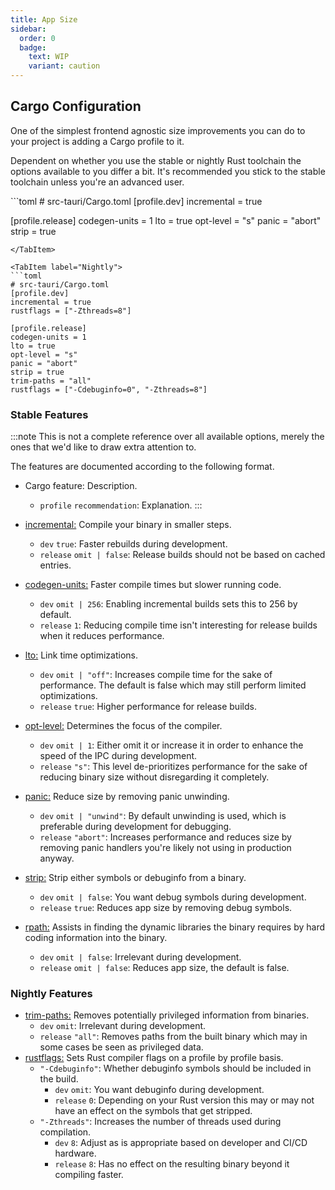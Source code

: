 ```yaml
---
title: App Size
sidebar:
  order: 0
  badge:
    text: WIP
    variant: caution
---
```



<Stub />


## Cargo Configuration

One of the simplest frontend agnostic size improvements you can do to your project is adding a Cargo profile to it.

Dependent on whether you use the stable or nightly Rust toolchain the options available to you differ a bit. It's recommended you stick to the stable toolchain unless you're an advanced user.

<Tabs>
<TabItem label="Stable">
```toml
# src-tauri/Cargo.toml
[profile.dev]
incremental = true

[profile.release]
codegen-units = 1
lto = true
opt-level = "s"
panic = "abort"
strip = true
```
</TabItem>

<TabItem label="Nightly">
```toml
# src-tauri/Cargo.toml
[profile.dev]
incremental = true
rustflags = ["-Zthreads=8"]

[profile.release]
codegen-units = 1
lto = true
opt-level = "s"
panic = "abort"
strip = true
trim-paths = "all"
rustflags = ["-Cdebuginfo=0", "-Zthreads=8"]
```
</TabItem>
</Tabs>

### Stable Features

:::note
This is not a complete reference over all available options, merely the ones that we'd like to draw extra attention to.

The features are documented according to the following format.
- Cargo feature: Description.
  - `profile` `recommendation`: Explanation.
:::

- [incremental:](https://doc.rust-lang.org/cargo/reference/profiles.html#incremental) Compile your binary in smaller steps.
  - `dev` `true`: Faster rebuilds during development.
  - `release` `omit | false`: Release builds should not be based on cached entries.
- [codegen-units:](https://doc.rust-lang.org/cargo/reference/profiles.html#codegen-units) Faster compile times but slower running code.
  - `dev` `omit | 256`: Enabling incremental builds sets this to 256 by default.
  - `release` `1`: Reducing compile time isn't interesting for release builds when it reduces performance.
- [lto:](https://doc.rust-lang.org/cargo/reference/profiles.html#lto) Link time optimizations.
  - `dev` `omit | "off"`: Increases compile time for the sake of performance. The default is false which may still perform limited optimizations.
  - `release` `true`: Higher performance for release builds.
- [opt-level:](https://doc.rust-lang.org/cargo/reference/profiles.html#opt-level) Determines the focus of the compiler.
  - `dev` `omit | 1`: Either omit it or increase it in order to enhance the speed of the IPC during development.
  - `release` `"s"`: This level de-prioritizes performance for the sake of reducing binary size without disregarding it completely.
- [panic:](https://doc.rust-lang.org/cargo/reference/profiles.html#panic) Reduce size by removing panic unwinding.
  - `dev` `omit | "unwind"`: By default unwinding is used, which is preferable during development for debugging.
  - `release` `"abort"`: Increases performance and reduces size by removing panic handlers you're likely not using in production anyway.
- [strip:](https://doc.rust-lang.org/cargo/reference/profiles.html#strip) Strip either symbols or debuginfo from a binary.
  - `dev` `omit | false`: You want debug symbols during development.
  - `release` `true`: Reduces app size by removing debug symbols.
- [rpath:](https://doc.rust-lang.org/cargo/reference/profiles.html#rpath) Assists in finding the dynamic libraries the binary requires by hard coding information into the binary.
  - `dev` `omit | false`: Irrelevant during development.
  - `release` `omit | false`: Reduces app size, the default is false.

### Nightly Features

- [trim-paths:](https://rust-lang.github.io/rfcs/3127-trim-paths.html) Removes potentially privileged information from binaries.
  - `dev` `omit`: Irrelevant during development.
  - `release` `"all"`: Removes paths from the built binary which may in some cases be seen as privileged data.
- [rustflags:](https://doc.rust-lang.org/nightly/cargo/reference/unstable.html#profile-rustflags-option) Sets Rust compiler flags on a profile by profile basis.
  - `"-Cdebuginfo"`: Whether debuginfo symbols should be included in the build.
    - `dev` `omit`: You want debuginfo during development.
    - `release` `0`: Depending on your Rust version this may or may not have an effect on the symbols that get stripped.
  - `"-Zthreads"`: Increases the number of threads used during compilation.
    - `dev` `8`: Adjust as is appropriate based on developer and CI/CD hardware.
    - `release` `8`: Has no effect on the resulting binary beyond it compiling faster.
